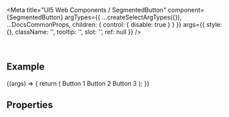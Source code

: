 
<Meta
  title="UI5 Web Components / SegmentedButton"
  component={SegmentedButton}
  argTypes={{
    ...createSelectArgTypes({}),
    ...DocsCommonProps,
    children: { control: { disable: true } }
  }}
  args={{
    style: {},
    className: '',
    tooltip: '',
    slot: '',
    ref: null
  }}
/>

<DocsHeader />

<br />

## Example

<Canvas>
  <Story name="Default">
    {(args) => {
      return (
        <SegmentedButton {...args}>
          <ToggleButton>Button 1</ToggleButton>
          <ToggleButton pressed>Button 2</ToggleButton>
          <ToggleButton>Button 3</ToggleButton>
        </SegmentedButton>
      );
    }}
  </Story>
</Canvas>

## Properties

<ArgsTable story="." />
